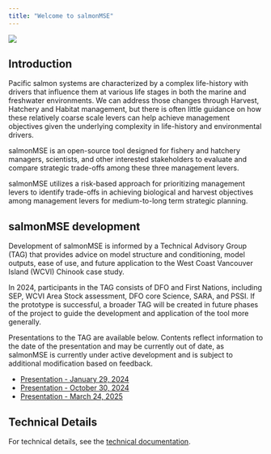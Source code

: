 ```yaml
---
title: "Welcome to salmonMSE"
---
```


![](img/sockeye.jpg){fig-alt="salmon"}

## Introduction

Pacific salmon systems are characterized by a complex life-history with drivers that influence them at various life stages in both the marine and freshwater environments.
We can address those changes through Harvest, Hatchery and Habitat management, but there is often little guidance on how these relatively coarse scale levers can help achieve management objectives given the underlying complexity in life-history and environmental drivers.

salmonMSE is an open-source tool designed for fishery and hatchery managers, scientists, and other interested stakeholders to evaluate and compare strategic trade-offs among these three management levers.

salmonMSE utilizes a risk-based approach for prioritizing management levers to identify trade-offs in achieving biological and harvest objectives among management levers for medium-to-long term strategic planning.

## salmonMSE development

Development of salmonMSE is informed by a Technical Advisory Group (TAG) that provides advice on model structure and conditioning, model outputs, ease of use, and future application to the West Coast Vancouver Island (WCVI) Chinook case study.

In 2024, participants in the TAG consists of DFO and First Nations, including SEP, WCVI Area Stock assessment, DFO core Science, SARA, and PSSI.
If the prototype is successful, a broader TAG will be created in future phases of the project to guide the development and application of the tool more generally.

Presentations to the TAG are available below. 
Contents reflect information to the date of the presentation and may be currently out of date, as salmonMSE is currently under active development and is subject to additional modification based on feedback.

- [Presentation - January 29, 2024](https://docs.google.com/presentation/d/1PVvoBhJ5L8g5_PbffgvihrISDKZ5JxLY/edit?usp=sharing&ouid=110611304283721893731&rtpof=true&sd=true)
- [Presentation - October 30, 2024](https://docs.google.com/presentation/d/1lwvVfMDwYrwQ6Qjuato77hK4h_Mu6VeW/edit?usp=sharing&ouid=110611304283721893731&rtpof=true&sd=true)
- [Presentation - March 24, 2025](https://docs.google.com/presentation/d/1Vj8nYupT_3fHbCLnDlRwfMrJfjxPhY-c/edit?usp=sharing&ouid=110611304283721893731&rtpof=true&sd=true)

## Technical Details

For technical details, see the [technical documentation](https://docs.salmonmse.com).
